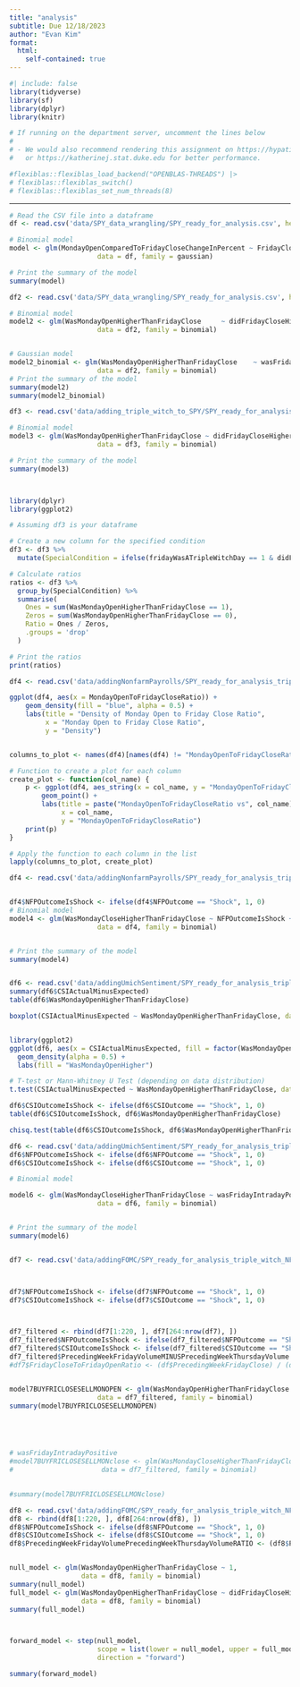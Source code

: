 ```yaml
---
title: "analysis"
subtitle: Due 12/18/2023
author: "Evan Kim"
format: 
  html:
    self-contained: true
---
```


```r
#| include: false
library(tidyverse)
library(sf)
library(dplyr)
library(knitr)

# If running on the department server, uncomment the lines below
#
# - We would also recommend rendering this assignment on https://hypatia.stat.duke.edu 
#   or https://katherinej.stat.duke.edu for better performance.

#flexiblas::flexiblas_load_backend("OPENBLAS-THREADS") |>
# flexiblas::flexiblas_switch()
# flexiblas::flexiblas_set_num_threads(8)
```

-----



```r
# Read the CSV file into a dataframe
df <- read.csv('data/SPY_data_wrangling/SPY_ready_for_analysis.csv', header = TRUE)

# Binomial model
model <- glm(MondayOpenComparedToFridayCloseChangeInPercent ~ FridayCloseComparedToThursdayCloseChangeInPercent + FridayIntradayChangeInPercent, 
                      data = df, family = gaussian)

# Print the summary of the model
summary(model)


```

```r
df2 <- read.csv('data/SPY_data_wrangling/SPY_ready_for_analysis.csv', header = TRUE)

# Binomial model
model2 <- glm(WasMondayOpenHigherThanFridayClose	 ~ didFridayCloseHigherThanThursdayClose, 
                      data = df2, family = binomial)


# Gaussian model
model2_binomial <- glm(WasMondayOpenHigherThanFridayClose	 ~ wasFridayIntradayPositive, 
                      data = df2, family = binomial)
# Print the summary of the model
summary(model2)
summary(model2_binomial)
```


```r
df3 <- read.csv('data/adding_triple_witch_to_SPY/SPY_ready_for_analysis_triple_witch.csv', header = TRUE)

# Binomial model
model3 <- glm(WasMondayOpenHigherThanFridayClose ~ didFridayCloseHigherThanThursdayClose + wasFridayIntradayPositive * fridayWasATripleWitchDay, 
                      data = df3, family = binomial)

# Print the summary of the model
summary(model3)




```


```r
library(dplyr)
library(ggplot2)

# Assuming df3 is your dataframe

# Create a new column for the specified condition
df3 <- df3 %>%
  mutate(SpecialCondition = ifelse(fridayWasATripleWitchDay == 1 & didFridayCloseHigherThanThursdayClose == 0, "Condition Met", "Other"))

# Calculate ratios
ratios <- df3 %>%
  group_by(SpecialCondition) %>%
  summarise(
    Ones = sum(WasMondayOpenHigherThanFridayClose == 1),
    Zeros = sum(WasMondayOpenHigherThanFridayClose == 0),
    Ratio = Ones / Zeros,
    .groups = 'drop'
  )

# Print the ratios
print(ratios)


```

```r
df4 <- read.csv('data/addingNonfarmPayrolls/SPY_ready_for_analysis_triple_witch_NFP.csv', header = TRUE)

ggplot(df4, aes(x = MondayOpenToFridayCloseRatio)) + 
    geom_density(fill = "blue", alpha = 0.5) +
    labs(title = "Density of Monday Open to Friday Close Ratio",
         x = "Monday Open to Friday Close Ratio",
         y = "Density")



```

```r
columns_to_plot <- names(df4)[names(df4) != "MondayOpenToFridayCloseRatio"]

# Function to create a plot for each column
create_plot <- function(col_name) {
    p <- ggplot(df4, aes_string(x = col_name, y = "MondayOpenToFridayCloseRatio")) +
        geom_point() +
        labs(title = paste("MondayOpenToFridayCloseRatio vs", col_name),
             x = col_name,
             y = "MondayOpenToFridayCloseRatio")
    print(p)
}

# Apply the function to each column in the list
lapply(columns_to_plot, create_plot)
```


```r
df4 <- read.csv('data/addingNonfarmPayrolls/SPY_ready_for_analysis_triple_witch_NFP.csv', header = TRUE)


df4$NFPOutcomeIsShock <- ifelse(df4$NFPOutcome == "Shock", 1, 0)
# Binomial model
model4 <- glm(WasMondayCloseHigherThanFridayClose ~ NFPOutcomeIsShock + fridayWasATripleWitchDay, 
                      data = df4, family = binomial)


# Print the summary of the model
summary(model4)



```


```r
df6 <- read.csv('data/addingUmichSentiment/SPY_ready_for_analysis_triple_witch_NFP_CSI.csv', header = TRUE)
summary(df6$CSIActualMinusExpected)
table(df6$WasMondayOpenHigherThanFridayClose)

boxplot(CSIActualMinusExpected ~ WasMondayOpenHigherThanFridayClose, data = df6, main = "CSIActualMinusExpected vs WasMondayOpenHigherThanFridayClose")


library(ggplot2)
ggplot(df6, aes(x = CSIActualMinusExpected, fill = factor(WasMondayOpenHigherThanFridayClose))) + 
  geom_density(alpha = 0.5) +
  labs(fill = "WasMondayOpenHigher")

# T-test or Mann-Whitney U Test (depending on data distribution)
t.test(CSIActualMinusExpected ~ WasMondayOpenHigherThanFridayClose, data = df6)

```


```r
df6$CSIOutcomeIsShock <- ifelse(df6$CSIOutcome == "Shock", 1, 0)
table(df6$CSIOutcomeIsShock, df6$WasMondayOpenHigherThanFridayClose)

chisq.test(table(df6$CSIOutcomeIsShock, df6$WasMondayOpenHigherThanFridayClose))
```




```r
df6 <- read.csv('data/addingUmichSentiment/SPY_ready_for_analysis_triple_witch_NFP_CSI.csv', header = TRUE)
df6$NFPOutcomeIsShock <- ifelse(df6$NFPOutcome == "Shock", 1, 0)
df6$CSIOutcomeIsShock <- ifelse(df6$CSIOutcome == "Shock", 1, 0)

# Binomial model

model6 <- glm(WasMondayCloseHigherThanFridayClose ~ wasFridayIntradayPositive + NFPOutcomeIsShock + fridayWasATripleWitchDay + CSIOutcomeIsShock, 
                      data = df6, family = binomial)


# Print the summary of the model
summary(model6)



```


```r
df7 <- read.csv('data/addingFOMC/SPY_ready_for_analysis_triple_witch_NFP_CSI_FOMC.csv', header = TRUE)



df7$NFPOutcomeIsShock <- ifelse(df7$NFPOutcome == "Shock", 1, 0)
df7$CSIOutcomeIsShock <- ifelse(df7$CSIOutcome == "Shock", 1, 0)



df7_filtered <- rbind(df7[1:220, ], df7[264:nrow(df7), ])
df7_filtered$NFPOutcomeIsShock <- ifelse(df7_filtered$NFPOutcome == "Shock", 1, 0)
df7_filtered$CSIOutcomeIsShock <- ifelse(df7_filtered$CSIOutcome == "Shock", 1, 0)
df7_filtered$PrecedingWeekFridayVolumeMINUSPrecedingWeekThursdayVolume <- (df7_filtered$PrecedingWeekFridayVolume) - (df7_filtered$PrecedingWeekThursdayVolume)
#df7$FridayCloseToFridayOpenRatio <- (df$PrecedingWeekFridayClose) / (df$PrecedingWeekFridayOpen)


model7BUYFRICLOSESELLMONOPEN <- glm(WasMondayOpenHigherThanFridayClose ~ wasFridayIntradayPositive, 
                      data = df7_filtered, family = binomial)
summary(model7BUYFRICLOSESELLMONOPEN)





# wasFridayIntradayPositive
#model7BUYFRICLOSESELLMONclose <- glm(WasMondayCloseHigherThanFridayClose ~ NFPOutcomeIsShock + fridayWasATripleWitchDay, 
#                      data = df7_filtered, family = binomial)
  

#summary(model7BUYFRICLOSESELLMONclose)

```

```r
df8 <- read.csv('data/addingFOMC/SPY_ready_for_analysis_triple_witch_NFP_CSI_FOMC.csv', header = TRUE)
df8 <- rbind(df8[1:220, ], df8[264:nrow(df8), ])
df8$NFPOutcomeIsShock <- ifelse(df8$NFPOutcome == "Shock", 1, 0)
df8$CSIOutcomeIsShock <- ifelse(df8$CSIOutcome == "Shock", 1, 0)
df8$PrecedingWeekFridayVolumePrecedingWeekThursdayVolumeRATIO <- (df8$PrecedingWeekFridayVolume) / (df8$PrecedingWeekThursdayVolume)


null_model <- glm(WasMondayOpenHigherThanFridayClose ~ 1, 
                  data = df8, family = binomial)
summary(null_model)
full_model <- glm(WasMondayOpenHigherThanFridayClose ~ didFridayCloseHigherThanThursdayClose + FridayCloseComparedToThursdayCloseChangeInPercent + wasFridayIntradayPositive + FridayIntradayChangeInPercent + fridayWasATripleWitchDay + NFPDayOrNot + NFPOutcome + CSIOutcome + CSIDayOrNot + wasItFOMCWeek + FOMCAction + FOMCActualVSExpected + FOMCActionSpecial + NFPOutcomeIsShock + CSIOutcomeIsShock + PrecedingWeekFridayVolumePrecedingWeekThursdayVolumeRATIO, 
                  data = df8, family = binomial)
summary(full_model)



forward_model <- step(null_model, 
                      scope = list(lower = null_model, upper = full_model), 
                      direction = "forward")
```



```r
summary(forward_model)
```




